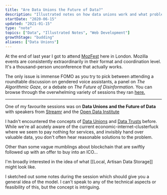 ```yaml
---
title: "Are Data Unions the Future of Data?"
description: "Illustrated notes on how data unions work and what problems they might solve"
startDate: "2020-06-15"
updated: "2021-01-15"
type: "note"
topics: ["Data", "Illustrated Notes", "Web Development"]
growthStage: "budding"
aliases: ["Data Unions"]
---
```



<IntroParagraph>

At the end of last year I got to attend <a href="https://medium.com/mozilla-festival/tagged/mozfest2019">MozFest</a> here in London. Mozilla events are consistently extraordinarily in their format and coordination level. It's a thousand-person unconference that actually works.

</IntroParagraph>

The only issue is immense FOMO as you try to pick between attending a roundtable discussion on gendered voice assistants, a panel on _The Algorithmic Gaze_, or a debate on _The Future of Disinformation_. You can browse through the overwhelming variety of sessions they ran <a href="https://public.zenkit.com/c/2RH604FcHf/schedule?v=LK9b3laIX&hide=workspaceLists">here.</a>

---

One of my favourite sessions was on **Data Unions and the Future of Data** with speakers from [Streamr](https://streamr.network/) and the [Open Data Institute](https://theodi.org/)

I hadn't encountered the concepts of [Data Unions](https://medium.com/streamrblog/what-are-data-unions-how-do-they-work-which-ones-can-i-use-887e67fb7716) and [Data Trusts](https://medium.com/@anoukruhaak/data-trusts-why-what-and-how-a8b53b53d34) before. While we're all acutely aware of the current economic-internet-clusterfuck where we seem to pay nothing for services, and invisibly hand over valuable data, you don't often hear reasonable solutions to the problem.

Other than some vague mumblings about blockchain that are swiftly followed up with an offer to buy into an ICO...

I'm broadly interested in the idea of what [[Local, Artisan Data Storage]] might look like.

I sketched out some notes during the session which should give you a general idea of the model. I can't speak to any of the technical aspects or feasibility of this, but the concept is intriguing.

<RemoteImage
	width="1150px"
	alt="An illustrated note on how data unions might work"
	src="https://res.cloudinary.com/dg3gyk0gu/image/upload/c_scale,w_1150/v1592296979/maggieappleton.com/notes/MozFest_DataUnion.png"
/>
